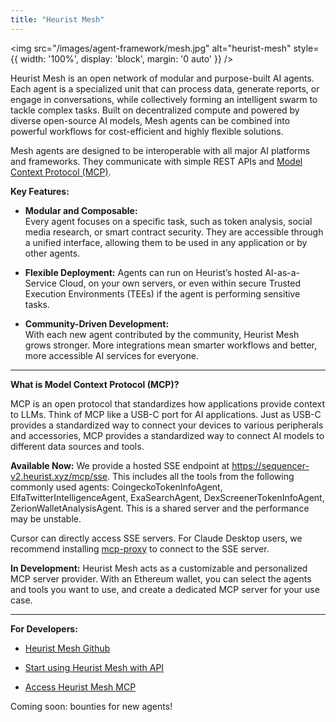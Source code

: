 ```yaml
---
title: "Heurist Mesh"
---
```


<img
    src="/images/agent-framework/mesh.jpg" 
    alt="heurist-mesh"
    style={{ width: '100%', display: 'block', margin: '0 auto' }}
  />

Heurist Mesh is an open network of modular and purpose-built AI agents. Each agent is a specialized unit that can process data, generate reports, or engage in conversations, while collectively forming an intelligent swarm to tackle complex tasks. Built on decentralized compute and powered by diverse open-source AI models, Mesh agents can be combined into powerful workflows for cost-efficient and highly flexible solutions.

Mesh agents are designed to be interoperable with all major AI platforms and frameworks. They communicate with simple REST APIs and [Model Context Protocol (MCP)](https://docs.anthropic.com/en/docs/agents-and-tools/mcp).

**Key Features:**

- **Modular and Composable:**  
  Every agent focuses on a specific task, such as token analysis, social media research, or smart contract security. They are accessible through a unified interface, allowing them to be used in any application or by other agents.
  
- **Flexible Deployment:**
  Agents can run on Heurist’s hosted AI-as-a-Service Cloud, on your own servers, or even within secure Trusted Execution Environments (TEEs) if the agent is performing sensitive tasks.
  
- **Community-Driven Development:**  
  With each new agent contributed by the community, Heurist Mesh grows stronger. More integrations mean smarter workflows and better, more accessible AI services for everyone.

---

**What is Model Context Protocol (MCP)?**

MCP is an open protocol that standardizes how applications provide context to LLMs. Think of MCP like a USB-C port for AI applications. Just as USB-C provides a standardized way to connect your devices to various peripherals and accessories, MCP provides a standardized way to connect AI models to different data sources and tools.

**Available Now:** We provide a hosted SSE endpoint at https://sequencer-v2.heurist.xyz/mcp/sse. This includes all the tools from the following commonly used agents: CoingeckoTokenInfoAgent, ElfaTwitterIntelligenceAgent, ExaSearchAgent, DexScreenerTokenInfoAgent, ZerionWalletAnalysisAgent. This is a shared server and the performance may be unstable.

Cursor can directly access SSE servers. For Claude Desktop users, we recommend installing [mcp-proxy](https://github.com/sparfenyuk/mcp-proxy) to connect to the SSE server.

**In Development:** Heurist Mesh acts as a customizable and personalized MCP server provider. With an Ethereum wallet, you can select the agents and tools you want to use, and create a dedicated MCP server for your use case. 

---

**For Developers:**

- [Heurist Mesh Github](https://github.com/heurist-network/heurist-agent-framework/tree/main/mesh)

- [Start using Heurist Mesh with API](https://docs.heurist.ai/dev-guide/heurist-mesh/endpoint)

- [Access Heurist Mesh MCP](https://github.com/heurist-network/heurist-mesh-mcp-server)

Coming soon: bounties for new agents!
